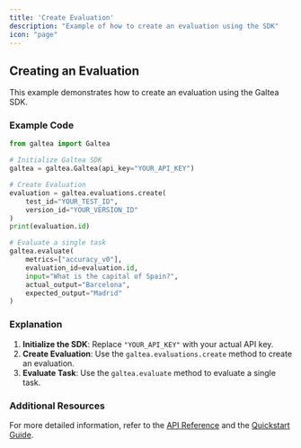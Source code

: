 ```yaml
---
title: 'Create Evaluation'
description: "Example of how to create an evaluation using the SDK"
icon: "page"
---
```


## Creating an Evaluation

This example demonstrates how to create an evaluation using the Galtea SDK.

### Example Code

```python
from galtea import Galtea

# Initialize Galtea SDK
galtea = galtea.Galtea(api_key="YOUR_API_KEY")

# Create Evaluation
evaluation = galtea.evaluations.create(
    test_id="YOUR_TEST_ID",
    version_id="YOUR_VERSION_ID"
)
print(evaluation.id)

# Evaluate a single task
galtea.evaluate(
    metrics=["accuracy_v0"],
    evaluation_id=evaluation.id,
    input="What is the capital of Spain?",
    actual_output="Barcelona",
    expected_output="Madrid"
)
```

### Explanation

1. **Initialize the SDK**: Replace `"YOUR_API_KEY"` with your actual API key.
2. **Create Evaluation**: Use the `galtea.evaluations.create` method to create an evaluation.
3. **Evaluate Task**: Use the `galtea.evaluate` method to evaluate a single task.

### Additional Resources

For more detailed information, refer to the [API Reference](/api-reference) and the [Quickstart Guide](/quickstart).
